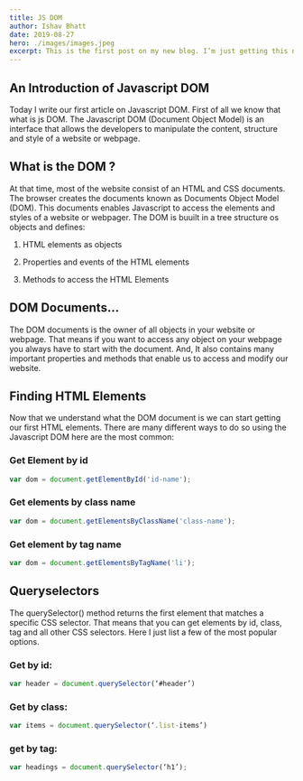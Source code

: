 ```yaml
---
title: JS DOM
author: Ishav Bhatt
date: 2019-08-27	
hero: ./images/images.jpeg
excerpt: This is the first post on my new blog. I’m just getting this new blog going, so stay tuned for more.
---
```



##  An Introduction of Javascript DOM

Today I write our first article on Javascript DOM. First of all we know that what is js DOM. The Javascript DOM (Document Object Model) is an interface that allows the developers to manipulate the content, structure and style of a website or webpage.  

## What is the DOM ?

At that time, most of the website consist of an HTML and CSS documents. The browser creates the documents known as Documents Object Model (DOM). This documents enables Javascript to access the elements and styles of a website or webpager. The DOM is buuilt in a tree structure os objects and defines:


1. HTML elements as objects

2. Properties and events of the HTML elements

3. Methods to access the HTML Elements



## DOM Documents...

The  DOM documents is the owner of all objects in your website or webpage. That means if you want to access any object on your webpage you always have to start with the document. And, It also contains many important properties and methods that enable us to access and modify our website.

## Finding HTML Elements

Now that we understand what the DOM document is we can start getting our first HTML elements. There are many different ways to do so using the Javascript DOM here are the most common:

### Get Element by id

```javascript
var dom = document.getElementById('id-name');

```
### Get elements by class name


```javascript
var dom = document.getElementsByClassName('class-name');

```
### Get element by tag name

```javascript
var dom = document.getElementsByTagName('li');

```
## Queryselectors

The querySelector() method returns the first element that matches a specific CSS selector. That means that you can get elements by id, class, tag and all other CSS selectors. Here I just list a few of the most popular options.

### Get by id:

```javascript
var header = document.querySelector(‘#header’)

```

### Get by class:

```javascript
var items = document.querySelector(‘.list-items’)

```
### get by tag:

```javascript
var headings = document.querySelector(‘h1’);

```